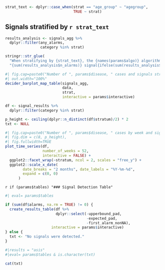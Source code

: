 
```r
strat_text <- dplyr::case_when(strat == "age_group" ~ "agegroup",
                               TRUE ~ strat)

```


## Signals stratified by `r strat_text`

```r
results_analysis <- signals_agg %>% 
  dplyr::filter(any_alarms, 
                category %in% strat)

stringr::str_glue(
  "When stratifying by {strat_text}, the {names(params$algo)} algorithm detects ", 
  "{sum(results_analysis$n_alarms)} signal{ifelse(sum(results_analysis$n_alarms) == 1, '', 's')} in the signal detection period.")
```

```r
#| fig.cap=paste0("Number of ", params$disease, " cases and signals stratified by ", strat_text, ", ", params$country),
#| out.width="100%"
decider_barplot_map_table(signals_agg, 
                          data, 
                          strat,
                          interactive = params$interactive)
```

```r
df <- signal_results %>% 
  dplyr::filter(category %in% strat)

p_height <- ceiling(dplyr::n_distinct(df$stratum)/2) * 2
txt <- NULL
```


```r
#| fig.cap=paste0("Number of ", params$disease, " cases by week and signals stratified by ", strat_text, ", ", params$country),
#| fig.dim = c(8, p_height),
#| fig.fullwidth=TRUE
plot_time_series(df,
                 number_of_weeks = 52,
                 interactive = FALSE) + 
  ggplot2::facet_wrap(~stratum, ncol = 2, scales = "free_y") +
  ggplot2::scale_x_date(
        date_breaks = "2 months", date_labels = "%Y-%m-%d",
        expand = c(0, 0)
      )

```



`r if (params$tables) "### Signal Detection Table"`

```r
#| eval= params$tables

if (sum(df$alarms, na.rm = TRUE) != 0) {
  create_results_table(df %>% 
                       dplyr::select(-upperbound_pad, 
                                     -expected_pad, 
                                     -first_alarm_nonNA), 
                     interactive = params$interactive)
} else {
  txt <- "No signals were detected."
}


```

```r
#|results = "asis"
#|eval= params$tables & is.character(txt)

cat(txt)

```


